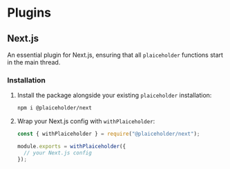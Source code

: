 
# Plugins

## Next.js

An essential plugin for Next.js, ensuring that all `plaiceholder` functions start in the main thread.

### Installation

1. Install the package alongside your existing `plaiceholder` installation:

   ```sh
   npm i @plaiceholder/next
   ```

2. Wrap your Next.js config with `withPlaiceholder`:

   ```js
   const { withPlaiceholder } = require("@plaiceholder/next");

   module.exports = withPlaiceholder({
     // your Next.js config
   });
   ```
